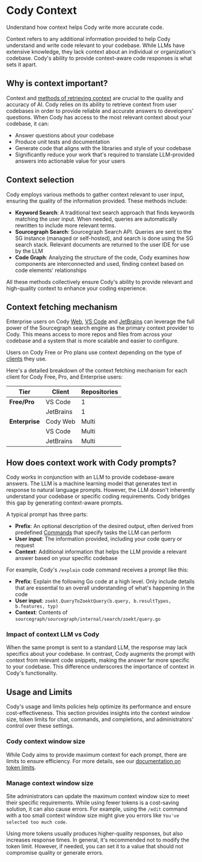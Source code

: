 # Cody Context

<p className="subtitle">Understand how context helps Cody write more accurate code.</p>

Context refers to any additional information provided to help Cody understand and write code relevant to your codebase. While LLMs have extensive knowledge, they lack context about an individual or organization's codebase. Cody's ability to provide context-aware code responses is what sets it apart.

## Why is context important?

Context and [methods of retrieving context](#context-selection) are crucial to the quality and accuracy of AI. Cody relies on its ability to retrieve context from user codebases in order to provide reliable and accurate answers to developers’ questions. When Cody has access to the most relevant context about your codebase, it can:

- Answer questions about your codebase
- Produce unit tests and documentation
- Generate code that aligns with the libraries and style of your codebase
- Significantly reduce your work that's required to translate LLM-provided answers into actionable value for your users

## Context selection

Cody employs various methods to gather context relevant to user input, ensuring the quality of the information provided. These methods include:

- **Keyword Search**: A traditional text search approach that finds keywords matching the user input. When needed, queries are automatically rewritten to include more relevant terms.
- **Sourcegraph Search**: Sourcegraph Search API. Queries are sent to the SG instance (managed or self-hosted), and search is done using the SG search stack. Relevant documents are returned to the user IDE for use by the LLM
- **Code Graph**: Analyzing the structure of the code, Cody examines how components are interconnected and used, finding context based on code elements' relationships

All these methods collectively ensure Cody's ability to provide relevant and high-quality context to enhance your coding experience.

## Context fetching mechanism

Enterprise users on Cody [Web](/cody/clients/cody-with-sourcegraph), [VS Code](/cody/clients/install-vscode) and [JetBrains](/cody/clients/install-jetbrains) can leverage the full power of the Sourcegraph search engine as the primary context provider to Cody. This means access to more repos and files from across your codebase and a system that is more scalable and easier to configure.

Users on Cody Free or Pro plans use context depending on the type of [clients](/cody/clients) they use.

Here's a detailed breakdown of the context fetching mechanism for each client for Cody Free, Pro, and Enterprise users:

|    **Tier**    | **Client** | **Repositories** |
| -------------- | ---------- | ---------------- |
| **Free/Pro**   | VS Code    | 1                |
|                | JetBrains  | 1                |
| **Enterprise** | Cody Web   | Multi            |
|                | VS Code    | Multi            |
|                | JetBrains  | Multi            |

## How does context work with Cody prompts?

Cody works in conjunction with an LLM to provide codebase-aware answers. The LLM is a machine learning model that generates text in response to natural language prompts. However, the LLM doesn't inherently understand your codebase or specific coding requirements. Cody bridges this gap by generating context-aware prompts.

A typical prompt has three parts:

- **Prefix**: An optional description of the desired output, often derived from predefined [Commands](/cody/capabilities/commands) that specify tasks the LLM can perform
- **User input**: The information provided, including your code query or request
- **Context**: Additional information that helps the LLM provide a relevant answer based on your specific codebase

For example, Cody's `/explain` code command receives a prompt like this:

- **Prefix**: Explain the following Go code at a high level. Only include details that are essential to an overall understanding of what's happening in the code
- **User input**: `zoekt.QueryToZoektQuery(b.query, b.resultTypes, b.features, typ)`
- **Context**: Contents of `sourcegraph/sourcegraph/internal/search/zoekt/query.go`

### Impact of context LLM vs Cody

When the same prompt is sent to a standard LLM, the response may lack specifics about your codebase. In contrast, Cody augments the prompt with context from relevant code snippets, making the answer far more specific to your codebase. This difference underscores the importance of context in Cody's functionality.

## Usage and Limits

Cody's usage and limits policies help optimize its performance and ensure cost-effectiveness. This section provides insights into the context window size, token limits for chat, commands, and completions, and administrators' control over these settings.

### Cody context window size

While Cody aims to provide maximum context for each prompt, there are limits to ensure efficiency. For more details, see our [documentation on token limits](/cody/core-concepts/token-limits.mdx).

### Manage context window size

Site administrators can update the maximum context window size to meet their specific requirements. While using fewer tokens is a cost-saving solution, it can also cause errors. For example, using the `/edit` command with a too small context window size might give you errors like `You've selected too much code`.

Using more tokens usually produces higher-quality responses, but also increases response times. In general, it's recommended not to modify the token limit. However, if needed, you can set it to a value that should not compromise quality or generate errors.
